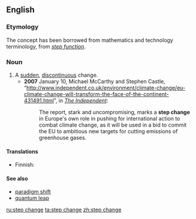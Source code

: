 ==English==

===Etymology===
The concept has been borrowed from mathematics and technology terminology, from ''[[step function]]''.

===Noun===
{{en-noun|head=[[step]] [[change]]}}

# A [[sudden]], [[discontinuous]] change.
#* '''2007''' January 10, Michael McCarthy and Stephen Castle, “[http://www.independent.co.uk/environment/climate-change/eu-climate-change-will-transform-the-face-of-the-continent-431491.html http://www.independent.co.uk/environment/climate-change/eu-climate-change-will-transform-the-face-of-the-continent-431491.html]”, in ''[[w:The Independent|The Independent]]'':
#*: The report, stark and uncompromising, marks a '''step change''' in Europe's own role in pushing for international action to combat climate change, as it will be used in a bid to commit the EU to ambitious new targets for cutting emissions of greenhouse gases.

====Translations====
{{trans-top|A sudden, discontinuous change}}
* Finnish: {{t|fi|askelmuutos}}
{{trans-mid}}
{{trans-bottom}}

====See also====
*[[paradigm shift]]
*[[quantum leap]]

[[ru:step change]]
[[ta:step change]]
[[zh:step change]]